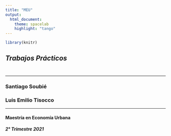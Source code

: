 ```yaml
---
title: "MEU"
output:
  html_document:
    theme: spacelab
    highlight: "tango"
---
```


```r
library(knitr)
```


## *Trabajos Prácticos*<br/><br/>

--------------------------------------

### Santiago Soubié
### Luis Emilio Tisocco

-------------------------------------

#### Maestría en Economía Urbana 
##### 2° Trimestre 2021